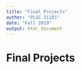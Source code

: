 ```yaml
---
title: "Final Projects"
author: "PLSC 31101"
date: "Fall 2019"
output: html_document
---
```


# Final Projects
